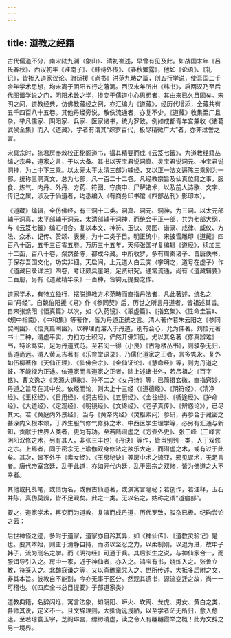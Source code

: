 ```yaml
---
---
---
```

title: 道教之经籍
---




古代儒道不分，南宋陆九渊（象山）、清初崔述，早曾有见及此。如战国末年《吕氏春秋》、西汉初年《淮南子》、《韩诗外传》、《春秋繁露》，他如《论语》、《礼记》，皆掺入道家议论。驺衍援《尚书》洪范九畴之篇，创五行学说，使吾国二千余年学术思想，均未离于阴阳五行之藩篱。西汉末年所出《纬书》，启两汉乃至后代图谶学说之门，阴阳术数之学，掺变于儒道中心思想者，其由来已久且固矣。宋明之间，道教经典，仿佛教藏经之例，亦汇编为《道藏》，经历代增添，全藏共有五千四百八十五卷。其他丹经旁说，散佚流通者，亦复不少。《道藏》收集至广且杂，举凡儒家、阴阳家、兵家、医家诸书，统为罗致。例如成都青羊宫兼收《诸葛武侯全集》而入《道藏》，学者有谓其“综罗百代，极尽精微广大”者，亦非过誉之言。

宋真宗时，张君房奉敕校正秘阁道书，撮其精要而成《云笈七籤》，为道教经籍丛编之宗典，道家之言，于以大备。其书以天宝君说洞真、灵宝君说洞元、神宝君说洞神，为上中下三乘。以太元太平太清三部为辅经，又以正一法文遍陈三乘别为一部。统称三洞真文，总为七部，凡一百二十二卷。凡经教宗旨及仙真位籍之事，服食、炼气、内丹、外丹、方药、符图、守庚申、尸解诸术，以及前人诗歌、文字、传记之属，涉及于仙道者，均悉编入（有商务印书馆《四部丛刊》影印本）。

《道藏》编辑，全仿佛经，有三洞十二类。洞真、洞元、洞神，为三洞。以太元部辅于洞真，太平部辅于洞元，太清部辅于洞神，而统会于正一部，共为七部大纲，与《云笈七籤》编汇相合。复以本文、神符、玉诀、灵图、谱录、戒律、威仪、方法、众术、记传、赞颂、表奏，为十二类子目。明正统中，宋披雪雕印《道藏》四百八十函，五千三百零五卷。万历三十五年，天师张国祥复编辑《道经》，续加三十二函，百八十卷，粲然备陈，都成今藏。中所收罗，多有周秦诸子、晋唐佚书，于保存吾国文化，功实非细。天启间，上元道人白云霁（字明之，道号在虚子）作《道藏目录详注》四卷，考证颇具崖略，足资研究。通常流通，尚有《道藏辑要》二百册，另有《道藏精华录》一百种，皆钩元提要之作。

道家学术，有特立独行，摆脱道教方术范畴而直指丹法者，凡此著述，统名之曰“丹经”。自魏伯阳援《易》作《参同契》后，历世之所言丹道者，皆祖述其旨。自宋张紫阳《悟真篇》以次，如《入药镜》、《翠虚篇》、《指玄集》、《性命圭旨》、《规中指南》、《中和集》等著作，皆为丹道正统之言。清人著作若朱云阳之《参同契阐幽》、《悟真篇阐幽》，以禅理而溶入于丹道，别有会心，允为伟著。刘悟元著书十二种，清虚平实，力扫方士积习，俨然开佛知见。尤以其名著《修真辨难》一书，特论笃实，足为丹道式范。至若闵一得（小良）《古隐楼丛书》，则驳杂无归，离道尚远。清人黄元吉著有《乐育堂语录》，乃儒化道家之正者，言多隽永。复外如伍柳著作《天仙正理》、《仙佛合宗》、《金仙证论》、《慧命经》等，则为丹道之歧，不能视为正途。依道家而言道家之正者，除上述诸书外，若吕祖之《百字铭》、曹文逸之《灵源大道歌》、孙不二之《女丹诗》等，已简摄玄微，直指窍妙，丹道之旨尽在其中矣。依经而论，则太上十三经（《道德经》、《阴符经》、《清净经》、《玉枢经》、《日用经》、《洞古经》、《五厨经》、《金谷经》、《循途经》、《护命经》、《大道经》、《定观经》、《明镜经》、《文终经》、《老子真传》、《辨惑论》），已尽其大。若《黄庭内外景经》，当与《黄帝内经》（灵枢素问）参研，再参合于藏密之甚深内义根本颂，于养生服气修气修脉之术、中西医学生理学等，必另有汇通与新知，贡献于世界人类者，更为有功。至若陆潜虚之《方壶外史》、张三峰（三峰言阴阳双修之术，另有其人，非张三丰也）《丹诀》等作，皆当别列一类，入于双修之宗。上焉者，同于密宗无上瑜伽双身修法之欲乐大定，而潜虚之术，或有过于此矣。其次，皆不外于《素女经》、《玉房秘诀》等房中术之流亚，邪见谬术，无足言者。唐代帝室宫廷，乱于此道，亦如元代内廷，乱于密宗之双修，皆为佛道之大不幸者。

其他或托乩笔，或借伪名，或假古仙遗著，或演寓言隐秘；若创作，若注释，玉石并陈，真伪莫辨，皆不足观矣。此之一类。无以名之，姑称之谓“道瘤部”。

要之，道家学术，再变而为道教，复演而成丹道，历代罗致，驳杂已极。纪昀尝论之云：


后世神怪之迹，多附于道家，道家亦自矜其异，如《神仙传》、《道教灵验记》是也。要其本始，则主于清静自持，而济以坚忍之力，以柔制刚，以退为进，故申子韩子，流为刑名之学。而《阴符经》可通于兵。其后长生之说，与神仙家合一，而服饵导引入之。房中一家，近于神仙者，亦入之。鸿宝有书，烧炼入之。张鲁立教，符箓入之。北魏寇谦之等，又以斋醮章咒入之。世所传述，大抵多后附之文，非其本旨。彼教自不能别，今亦无事于区分。然观其遗书，源流变迁之故，尚一一可稽也。（《四库全书总目提要》子部道家类）


道教典籍，名辞闪烁，寓言法象，如阴阳、炉火、坎离、龙虎、男女、黄白之类，各师其说，定义不一。且文辞理则，大抵诡诞浅陋，以至学者茫无所归，愈入愈迷。至若琼寰玉宇，芝阁琳宫，缥缈清虚，读之令人有翩翩霞举之概！此为文辞之另一境界。